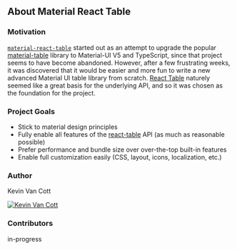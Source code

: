 
<Head>
  <title>Material React Table - About &amp; FAQ</title>
</Head>

## About Material React Table

<Summary />

### Motivation

[`material-react-table`](https://www.npmjs.com/package/material-react-table) started out as an attempt to upgrade the popular [material-table](https://material-table.com/) library to Material-UI V5 and TypeScript, since that project seems to have become abandoned. However, after a few frustrating weeks, it was discovered that it would be easier and more fun to write a new advanced Material UI table library from scratch. [React Table](https://react-table.tanstack.com/) naturely seemed like a great basis for the underlying API, and so it was chosen as the foundation for the project.

### Project Goals

- Stick to material design principles
- Fully enable all features of the [react-table](https://react-table.tanstack.com/) API (as much as reasonable possible)
- Prefer performance and bundle size over over-the-top built-in features
- Enable full customization easily (CSS, layout, icons, localization, etc.)

### Author

Kevin Van Cott

[![Kevin Van Cott](/profile.jpg)](https://github.com/KevinVandy)

### Contributors

in-progress

<LinkCards />
